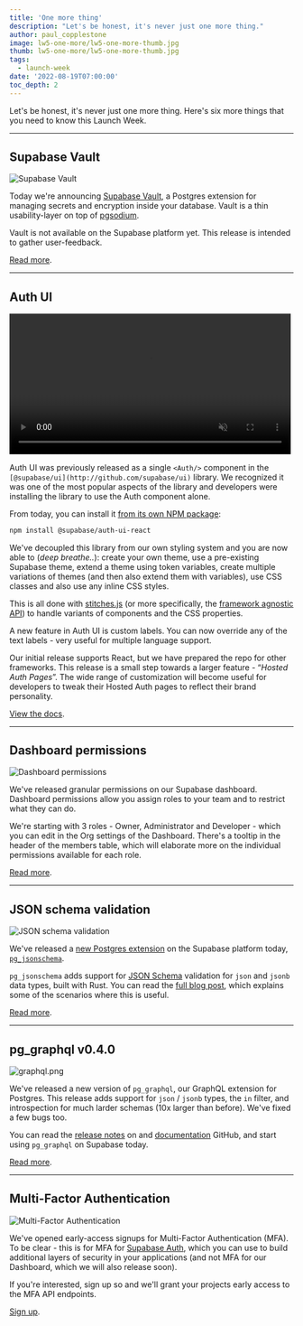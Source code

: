 ```yaml
---
title: 'One more thing'
description: "Let's be honest, it's never just one more thing."
author: paul_copplestone
image: lw5-one-more/lw5-one-more-thumb.jpg
thumb: lw5-one-more/lw5-one-more-thumb.jpg
tags:
  - launch-week
date: '2022-08-19T07:00:00'
toc_depth: 2
---
```


Let's be honest, it's never just one more thing.
Here's six more things that you need to know this Launch Week.

---

## Supabase Vault

![Supabase Vault](/images/blog/lw5-one-more/lw5-vault.png)

Today we're announcing [Supabase Vault](/blog/supabase-vault), a Postgres extension for managing secrets and encryption inside your database.
Vault is a thin usability-layer on top of [pgsodium](https://github.com/michelp/pgsodium).

Vault is not available on the Supabase platform yet. This release is intended to gather user-feedback.

[Read more](/blog/supabase-vault).

---

## Auth UI

<video width="99%" muted playsInline controls="true" autoplay="true">
  <source
    src="/images/blog/lw5-one-more/auth-ui-demo.mp4"
    type="video/mp4"
    muted
    playsInline
    autoplay
  />
</video>

Auth UI was previously released as a single `<Auth/>` component in the `[@supabase/ui](http://github.com/supabase/ui)` library.
We recognized it was one of the most popular aspects of the library and developers were installing the library to use the Auth component alone.

From today, you can install it [from its own NPM package](https://github.com/supabase-community/auth-ui):

```bash
npm install @supabase/auth-ui-react
```

We've decoupled this library from our own styling system and you are now able to (_deep breathe.._): create your own theme, use a pre-existing Supabase theme, extend a theme using token variables, create multiple variations of themes (and then also extend them with variables), use CSS classes and also use any inline CSS styles.

This is all done with [stitches.js](stitches.dev) (or more specifically, the [framework agnostic API](https://stitches.dev/docs/framework-agnostic)) to handle variants of components and the CSS properties.

A new feature in Auth UI is custom labels. You can now override any of the text labels - very useful for multiple language support.

Our initial release supports React, but we have prepared the repo for other frameworks. This release is a small step towards a larger feature - “_Hosted Auth Pages_”. The wide range of customization will become useful for developers to tweak their Hosted Auth pages to reflect their brand personality.

[View the docs](docs/guides/auth/auth-helpers/auth-ui-overview).

---

## Dashboard permissions

![Dashboard permissions](/images/blog/lw5-one-more/lw5-permissions.png)

We've released granular permissions on our Supabase dashboard. Dashboard permissions allow you assign roles to your team and to restrict what they can do.

We're starting with 3 roles - Owner, Administrator and Developer - which you can edit in the Org settings of the Dashboard.
There's a tooltip in the header of the members table, which will elaborate more on the individual permissions available for each role.

[Read more](/docs/guides/hosting/platform#managing-team-members).

---

## JSON schema validation

![JSON schema validation](/images/blog/lw5-one-more/lw5-jsonschema.png)

We've released a [new Postgres extension](/blog) on the Supabase platform today, [`pg_jsonschema`](https://github.com/supabase/pg_jsonschema).

`pg_jsonschema` adds support for [JSON Schema](https://json-schema.org/) validation for `json` and `jsonb` data types, built with Rust.
You can read the [full blog post](/blog), which explains some of the scenarios where this is useful.

[Read more](/blog/pg-jsonschema).

---

## pg_graphql v0.4.0

![graphql.png](/images/blog/lw5-one-more/lw5-graphql.png)

We've released a new version of `pg_graphql`, our GraphQL extension for Postgres.
This release adds support for `json` / `jsonb` types, the `in` filter, and introspection for much larder schemas (10x larger than before). We've fixed a few bugs too.

You can read the [release notes](https://github.com/supabase/pg_graphql/releases/tag/v0.4.0) on and [documentation](https://supabase.github.io/pg_graphql/) GitHub, and start using `pg_graphql` on Supabase today.

[Read more](/blog/graphql-now-available).

---

## Multi-Factor Authentication

![Multi-Factor Authentication](/images/blog/lw5-one-more/lw5-mfa.png)

We've opened early-access signups for Multi-Factor Authentication (MFA). To be clear - this is for MFA for [Supabase Auth](/auth),
which you can use to build additional layers of security in your applications (and not MFA for our Dashboard, which we will also release soon).

If you're interested, sign up so and we'll grant your projects early access to the MFA API endpoints.

[Sign up](https://airtable.com/shrjcc9zi0RduHLIx).
